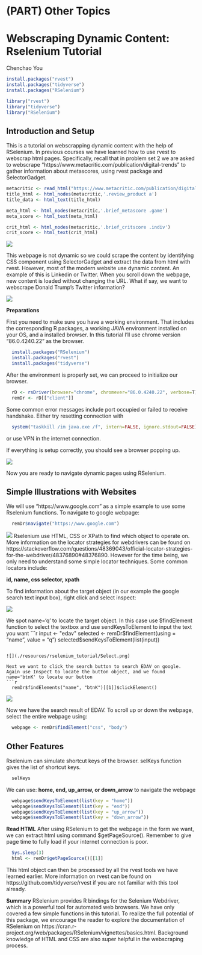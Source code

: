 # (PART) Other Topics {-}

# Webscraping Dynamic Content: Rselenium Tutorial

Chenchao You

```r
install.packages("rvest") 
install.packages("tidyverse")
install.packages("RSelenium")
```

```r
library("rvest")
library("tidyverse")
library("RSelenium")
```

## Introduction and Setup
This is a tutorial on webscrapping dynamic content with the help of RSelenium. In previous courses we have learned how to use rvest to webscrap html pages. Specifically, recall that in problem set 2 we are asked to webscrape "https://www.metacritic.com/publication/digital-trends" to gather information about metascores, using rvest package and SelectorGadget.

```r
metacritic <- read_html("https://www.metacritic.com/publication/digital-trends")
title_html <- html_nodes(metacritic,'.review_product a')
title_data <- html_text(title_html)

meta_html <- html_nodes(metacritic,'.brief_metascore .game')
meta_score <- html_text(meta_html)

crit_html <- html_nodes(metacritic,'.brief_critscore .indiv')
crit_score <- html_text(crit_html)
```
![](./resources/rselenium_tutorial/Pagebutton.png)

This webpage is not dynamic so we could scrape the content by identifying CSS component using SelectorGadget and extract the data from html with rvest. However, most of the modern website use dynamic content. An example of this is Linkedin or Twitter. When you scroll down the webpage, new content is loaded without changing the URL. What if say, we want to webscrape Donald Trump's Twitter information?

![](./resources/rselenium_tutorial/Linkedin.png)


**Preparations**

First you need to make sure you have a working environment. That includes the corresponding R packages, a working JAVA environment installed on your OS, and a installed browser. In this tutorial I'll use chrome version "86.0.4240.22" as the browser.

```r
  install.packages("RSelenium")
  install.packages("rvest")
  install.packages("tidyverse")
```

After the environment is properly set, we can proceed to initialize our browser.
```r
  rD <- rsDriver(browser="chrome", chromever="86.0.4240.22", verbose=T)
  remDr <- rD[["client"]]
```

Some common error messages include port occupied or failed to receive handshake. Either try resetting connection with 
```r
  system("taskkill /im java.exe /f", intern=FALSE, ignore.stdout=FALSE)
```

or use VPN in the internet connection.

If everything is setup correctly, you should see a browser popping up.

![](./resources/rselenium_tutorial/Initial.png)

Now you are ready to navigate dynamic pages using RSelenium.

## Simple Illustrations with Websites

We will use "https://www.google.com" as a simple example to use some Rselenium functions. To navigate to google webpage:
```r
  remDr$navigate("https://www.google.com")
```
![](./resources/rselenium_tutorial/Google.png)
Rselenium use HTML, CSS or XPath to find which object to operate on. More information on the locator strategies for webdrivers can be found on https://stackoverflow.com/questions/48369043/official-locator-strategies-for-the-webdriver/48376890#48376890. However for the time being, we only need to understand some simple locator techniques. Some common locators include:

**id, name, css selector, xpath**

To find information about the target object (in our example the google search text input box), right click and select inspect:

![](./resources/rselenium_tutorial/Inspect.png)

We spot name='q' to locate the target object. In this case use $findElement function to select the textbox and use sendKeysToElement to input the text you want
```r
  input <- "edav"
  selected <- remDr$findElement(using = "name", value = "q")
  selected$sendKeysToElement(list(input))
```

![](./resources/rselenium_tutorial/Select.png)

Next we want to click the search button to search EDAV on google. Again use Inspect to locate the button object, and we found name='btnK' to locate our button
```r
  remDr$findElements("name", "btnK")[[1]]$clickElement()
```
![](./resources/rselenium_tutorial/EDAV.png)

Now we have the search result of EDAV. To scroll up or down the webpage, select the entire webpage using:

```r
  webpage <- remDr$findElement("css", "body")
```

## Other Features
Rselenium can simulate shortcut keys of the browser. selKeys function gives the list of shortcut keys.

```r
  selKeys
```

We can use: **home, end, up_arrow, or down_arrow** to navigate the webpage

```r
  webpage$sendKeysToElement(list(key = "home"))
  webpage$sendKeysToElement(list(key = "end"))
  webpage$sendKeysToElement(list(key = "up_arrow"))
  webpage$sendKeysToElement(list(key = "down_arrow"))
```

**Read HTML**
After using RSelenium to get the webpage in the form we want, we can extract html using command $getPageSource(). Remember to give page time to fully load if your internet connection is poor.

```r
  Sys.sleep(3)
  html <- remDr$getPageSource()[[1]]
```

This html object can then be processed by all the rvest tools we have learned earlier. More information on rvest can be found on https://github.com/tidyverse/rvest if you are not familiar with this tool already.

**Summary**
RSelenium provides R bindings for the Selenium Webdriver, which is a powerful tool for automated web browsers. We have only covered a few simple functions in this tutorial. To realize the full potential of this package, we encourage the reader to explore the documentation of RSelenium on https://cran.r-project.org/web/packages/RSelenium/vignettes/basics.html. Background knowledge of HTML and CSS are also super helpful in the webscraping process.
